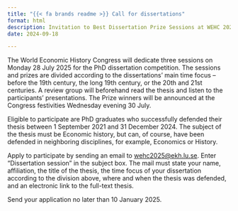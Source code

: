 ```yaml
---
title: "{{< fa brands readme >}} Call for dissertations"
format: html
description: Invitation to Best Dissertation Prize Sessions at WEHC 2025.
date: 2024-09-18

---
```

 
The World Economic History Congress will dedicate three sessions on Monday 28 July 2025 for the PhD dissertation competition. The sessions and prizes are divided according to the dissertations’ main time focus – before the 19th century, the long 19th century, or the 20th and 21st centuries. A review group will beforehand read the thesis and listen to the participants’ presentations. The Prize winners will be announced at the Congress festivities Wednesday evening 30 July.
 
Eligible to participate are PhD graduates who successfully defended their thesis between 1 September 2021 and 31 December 2024. The subject of the thesis must be Economic history, but can, of course, have been defended in neighboring disciplines, for example, Economics or History. 

Apply to participate by sending an email to [wehc2025@ekh.lu.se](mailto:wehc2025@ekh.lu.se). Enter "Dissertation session" in the subject box. The mail must state your name, affiliation, the title of the thesis, the time focus of your dissertation according to the division above, where and when the thesis was defended, and an electronic link to the full-text thesis.
 
Send your application no later than 10 January 2025.
